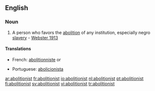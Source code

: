 ==English==

===Noun===
{{en-noun}}

#A person who favors the [[abolition]] of any institution, especially negro [[slavery]] - [[Webster 1913]]

====Translations====
{{trans-top|person who favors the abolition}}
*French: [[abolitionniste]] {{m}} or {{f}}
{{trans-mid}}
*Portuguese: [[abolicionista]]
{{trans-bottom}}

[[ar:abolitionist]]
[[fr:abolitionist]]
[[io:abolitionist]]
[[nl:abolitionist]]
[[pt:abolitionist]]
[[fi:abolitionist]]
[[sv:abolitionist]]
[[vi:abolitionist]]
[[tr:abolitionist]]